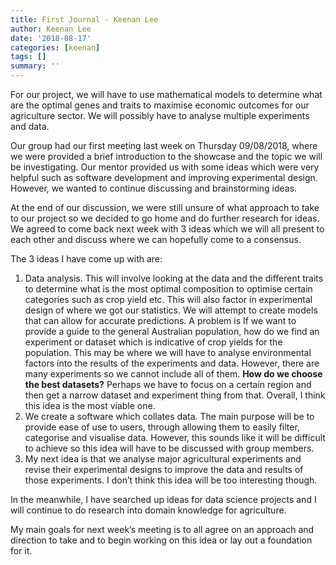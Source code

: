 ```yaml
---
title: First Journal - Keenan Lee
author: Keenan Lee
date: '2018-08-17'
categories: [keenan]
tags: []
summary: ''
---
```



For our project, we will have to use mathematical models to determine what are the optimal genes and traits to maximise economic outcomes for our agriculture sector. We will possibly have to analyse multiple experiments and data.

Our group had our first meeting last week on Thursday 09/08/2018, where we were provided a brief introduction to the showcase and the topic we will be investigating. Our mentor provided us with some ideas which were very helpful such as software development and improving experimental design. However, we wanted to continue discussing and brainstorming ideas.

At the end of our discussion, we were still unsure of what approach to take to our project so we decided to go home and do further research for ideas. We agreed to come back next week with 3 ideas which we will all present to each other and discuss where we can hopefully come to a consensus.

The 3 ideas I have come up with are:

1. Data analysis. This will involve looking at the data and the different traits to determine what is the most optimal composition to optimise certain categories such as crop yield etc. This will also factor in experimental design of where we got our statistics. We will attempt to create models that can allow for accurate predictions. A problem is If we want to provide a
guide to the general Australian population, how do we find an experiment or dataset which is indicative of crop yields for the population. This may be where we will have to analyse environmental factors into the results of the experiments and data. However, there are many experiments so we cannot include all of them. **How do we choose the best datasets?** Perhaps we have to focus on a certain region and then get a narrow dataset and experiment thing from that. Overall, I think this idea is the most viable one.
2. We create a software which collates data. The main purpose will be to provide ease of use to users, through allowing them to easily filter, categorise and visualise data. However, this sounds like it will be difficult to achieve so this idea will have to be discussed with group members.
3. My next idea is that we analyse major agricultural experiments and revise their experimental
designs to improve the data and results of those experiments. I don’t think this idea will be
too interesting though.

In the meanwhile, I have searched up ideas for data science projects and I will continue to do
research into domain knowledge for agriculture.

My main goals for next week’s meeting is to all agree on an approach and direction to take and to
begin working on this idea or lay out a foundation for it.